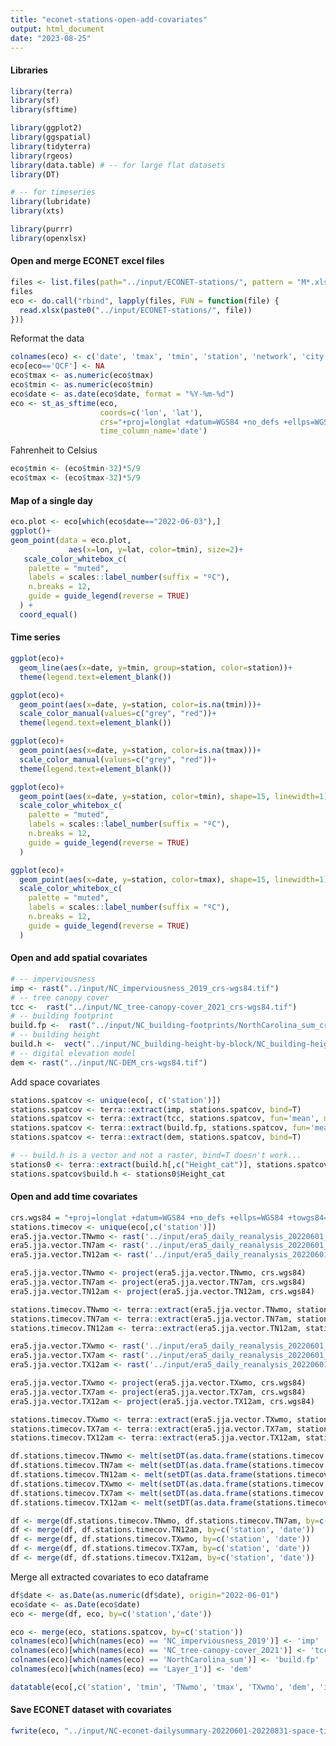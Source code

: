 ```yaml
---
title: "econet-stations-open-add-covariates"
output: html_document
date: "2023-08-25"
---
```


#### Libraries

```r
library(terra)
library(sf)
library(sftime)

library(ggplot2)
library(ggspatial)
library(tidyterra)
library(rgeos)
library(data.table) # -- for large flat datasets
library(DT)

# -- for timeseries
library(lubridate)
library(xts)

library(purrr)
library(openxlsx)
```

#### Open and merge ECONET excel files

```r
files <- list.files(path="../input/ECONET-stations/", pattern = "M*.xlsx")
files
eco <- do.call("rbind", lapply(files, FUN = function(file) {
  read.xlsx(paste0("../input/ECONET-stations/", file)) 
}))

```

Reformat the data

```r
colnames(eco) <- c('date', 'tmax', 'tmin', 'station', 'network', 'city', 'county', 'lat', 'lon', 'alt', 'support')
eco[eco=='QCF'] <- NA
eco$tmax <- as.numeric(eco$tmax)
eco$tmin <- as.numeric(eco$tmin)
eco$date <- as.date(eco$date, format = "%Y-%m-%d")
eco <- st_as_sftime(eco, 
                    coords=c('lon', 'lat'),
                    crs="+proj=longlat +datum=WGS84 +no_defs +ellps=WGS84 +towgs84=0,0,0",
                    time_column_name='date')
```

Fahrenheit to Celsius

```r
eco$tmin <- (eco$tmin-32)*5/9
eco$tmax <- (eco$tmax-32)*5/9
```

#### Map of a single day

```r
eco.plot <- eco[which(eco$date=="2022-06-03"),]
ggplot()+
geom_point(data = eco.plot, 
             aes(x=lon, y=lat, color=tmin), size=2)+
   scale_color_whitebox_c(
    palette = "muted",
    labels = scales::label_number(suffix = "ºC"),
    n.breaks = 12,
    guide = guide_legend(reverse = TRUE)
  ) +
  coord_equal()

```

#### Time series 

```r
ggplot(eco)+
  geom_line(aes(x=date, y=tmin, group=station, color=station))+
  theme(legend.text=element_blank())

ggplot(eco)+
  geom_point(aes(x=date, y=station, color=is.na(tmin)))+
  scale_color_manual(values=c("grey", "red"))+
  theme(legend.text=element_blank())

ggplot(eco)+
  geom_point(aes(x=date, y=station, color=is.na(tmax)))+
  scale_color_manual(values=c("grey", "red"))+
  theme(legend.text=element_blank())

ggplot(eco)+
  geom_point(aes(x=date, y=station, color=tmin), shape=15, linewidth=1)+
  scale_color_whitebox_c(
    palette = "muted",
    labels = scales::label_number(suffix = "ºC"),
    n.breaks = 12,
    guide = guide_legend(reverse = TRUE)
  ) 

ggplot(eco)+
  geom_point(aes(x=date, y=station, color=tmax), shape=15, linewidth=1)+
  scale_color_whitebox_c(
    palette = "muted",
    labels = scales::label_number(suffix = "ºC"),
    n.breaks = 12,
    guide = guide_legend(reverse = TRUE)
  ) 
```

#### Open and add spatial covariates

```r
# -- imperviousness
imp <- rast("../input/NC_imperviousness_2019_crs-wgs84.tif")
# -- tree canopy cover
tcc <-  rast("../input/NC_tree-canopy-cover_2021_crs-wgs84.tif")
# -- building footprint 
build.fp <-  rast("../input/NC_building-footprints/NorthCarolina_sum_crs-wgs84.tif")
# -- building height
build.h <-  vect("../input/NC_building-height-by-block/NC_building-heights-by-block_crs-wgs84.shp")
# -- digital elevation model 
dem <- rast("../input/NC-DEM_crs-wgs84.tif")
```

Add space covariates

```r
stations.spatcov <- unique(eco[, c('station')])
stations.spatcov <- terra::extract(imp, stations.spatcov, bind=T) 
stations.spatcov <- terra::extract(tcc, stations.spatcov, fun='mean', method='bilinear', bind=T)
stations.spatcov <- terra::extract(build.fp, stations.spatcov, fun='mean', method='bilinear', bind=T) 
stations.spatcov <- terra::extract(dem, stations.spatcov, bind=T) 

# -- build.h is a vector and not a raster, bind=T doesn't work...
stations0 <- terra::extract(build.h[,c("Height_cat")], stations.spatcov) 
stations.spatcov$build.h <- stations0$Height_cat
```

#### Open and add time covariates

```r
crs.wgs84 = "+proj=longlat +datum=WGS84 +no_defs +ellps=WGS84 +towgs84=0,0,0"
stations.timecov <- unique(eco[,c('station')])
era5.jja.vector.TNwmo <- rast('../input/era5_daily_reanalysis_20220601_20220831_TNwmo.tif')
era5.jja.vector.TN7am <- rast('../input/era5_daily_reanalysis_20220601_20220831_TN7am.tif')
era5.jja.vector.TN12am <- rast('../input/era5_daily_reanalysis_20220601_20220831_TN12am.tif')

era5.jja.vector.TNwmo <- project(era5.jja.vector.TNwmo, crs.wgs84)
era5.jja.vector.TN7am <- project(era5.jja.vector.TN7am, crs.wgs84)
era5.jja.vector.TN12am <- project(era5.jja.vector.TN12am, crs.wgs84)

stations.timecov.TNwmo <- terra::extract(era5.jja.vector.TNwmo, stations.timecov, bind=T) 
stations.timecov.TN7am <- terra::extract(era5.jja.vector.TN7am, stations.timecov, bind=T) 
stations.timecov.TN12am <- terra::extract(era5.jja.vector.TN12am, stations.timecov, bind=T) 

era5.jja.vector.TXwmo <- rast('../input/era5_daily_reanalysis_20220601_20220831_TXwmo.tif')
era5.jja.vector.TX7am <- rast('../input/era5_daily_reanalysis_20220601_20220831_TX7am.tif')
era5.jja.vector.TX12am <- rast('../input/era5_daily_reanalysis_20220601_20220831_TX12am.tif')

era5.jja.vector.TXwmo <- project(era5.jja.vector.TXwmo, crs.wgs84)
era5.jja.vector.TX7am <- project(era5.jja.vector.TX7am, crs.wgs84)
era5.jja.vector.TX12am <- project(era5.jja.vector.TX12am, crs.wgs84)

stations.timecov.TXwmo <- terra::extract(era5.jja.vector.TXwmo, stations.timecov, bind=T) 
stations.timecov.TX7am <- terra::extract(era5.jja.vector.TX7am, stations.timecov, bind=T) 
stations.timecov.TX12am <- terra::extract(era5.jja.vector.TX12am, stations.timecov, bind=T) 

df.stations.timecov.TNwmo <- melt(setDT(as.data.frame(stations.timecov.TNwmo)), id.vars = 'station', variable.name = 'date', value.name='TNwmo')
df.stations.timecov.TN7am <- melt(setDT(as.data.frame(stations.timecov.TN7am)), id.vars = 'station', variable.name = 'date', value.name='TN7am')
df.stations.timecov.TN12am <- melt(setDT(as.data.frame(stations.timecov.TN12am)), id.vars = 'station', variable.name = 'date', value.name='TN12am')
df.stations.timecov.TXwmo <- melt(setDT(as.data.frame(stations.timecov.TXwmo)), id.vars = 'station', variable.name = 'date', value.name='TXwmo')
df.stations.timecov.TX7am <- melt(setDT(as.data.frame(stations.timecov.TX7am)), id.vars = 'station', variable.name = 'date', value.name='TX7am')
df.stations.timecov.TX12am <- melt(setDT(as.data.frame(stations.timecov.TX12am)), id.vars = 'station', variable.name = 'date', value.name='TX12am')

df <- merge(df.stations.timecov.TNwmo, df.stations.timecov.TN7am, by=c('station', 'date'))
df <- merge(df, df.stations.timecov.TN12am, by=c('station', 'date'))
df <- merge(df, df.stations.timecov.TXwmo, by=c('station', 'date'))
df <- merge(df, df.stations.timecov.TX7am, by=c('station', 'date'))
df <- merge(df, df.stations.timecov.TX12am, by=c('station', 'date'))
```

Merge all extracted covariates to eco dataframe

```r
df$date <- as.Date(as.numeric(df$date), origin="2022-06-01")
eco$date <- as.Date(eco$date)
eco <- merge(df, eco, by=c('station','date'))

eco <- merge(eco, stations.spatcov, by=c('station'))
colnames(eco)[which(names(eco) == 'NC_imperviousness_2019')] <- 'imp'
colnames(eco)[which(names(eco) == 'NC_tree-canopy-cover_2021')] <- 'tcc'
colnames(eco)[which(names(eco) == 'NorthCarolina_sum')] <- 'build.fp'
colnames(eco)[which(names(eco) == 'Layer_1')] <- 'dem'

datatable(eco[,c('station', 'tmin', 'TNwmo', 'tmax', 'TXwmo', 'dem', 'imp', 'tcc', 'build.fp', 'build.h')], filter = 'top')
```

#### Save ECONET dataset with covariates

```r
fwrite(eco, "../input/NC-econet-dailysummary-20220601-20220831-space-time-covariates.csv")
```
